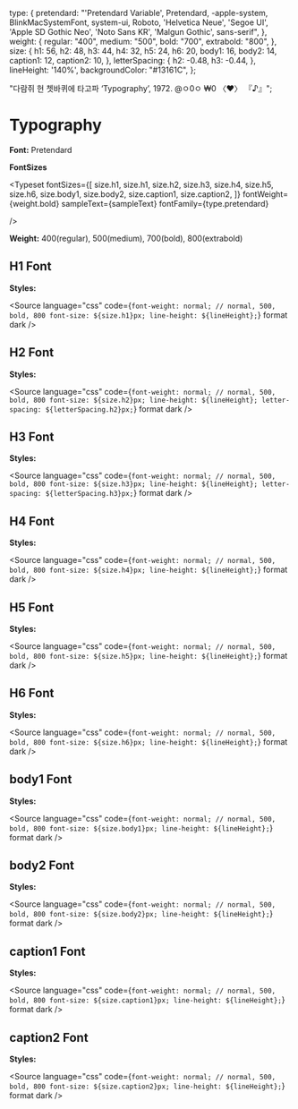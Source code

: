 
<Meta title="Token/Typography" />

  type: {
    pretendard:
      "'Pretendard Variable', Pretendard, -apple-system, BlinkMacSystemFont, system-ui, Roboto, 'Helvetica Neue', 'Segoe UI', 'Apple SD Gothic Neo', 'Noto Sans KR', 'Malgun Gothic', sans-serif",
  },
  weight: {
    regular: "400",
    medium: "500",
    bold: "700",
    extrabold: "800",
  },
  size: {
    h1: 56,
    h2: 48,
    h3: 44,
    h4: 32,
    h5: 24,
    h6: 20,
    body1: 16,
    body2: 14,
    caption1: 12,
    caption2: 10,
  },
  letterSpacing: {
    h2: -0.48,
    h3: -0.44,
  },
  lineHeight: '140%',
  backgroundColor: "#13161C",
};

  "다람쥐 헌 쳇바퀴에 타고파 ‘Typography’, 1972. @ㅇ0ㅇ ₩0 〈♥〉 『♪』";

# Typography

**Font:** Pretendard

**FontSizes**

<Typeset
  fontSizes={[
    size.h1,
    size.h1,
    size.h2,
    size.h3,
    size.h4,
    size.h5,
    size.h6,
    size.body1,
    size.body2,
    size.caption1,
    size.caption2,
  ]}
  fontWeight={weight.bold}
  sampleText={sampleText}
  fontFamily={type.pretendard}
  
/>

**Weight:** 400(regular), 500(medium), 700(bold), 800(extrabold)

<Typeset
  fontSizes={[size.h6]}
  sampleText={sampleText}
  fontWeight={weight.regular}
  fontFamily={type.pretendard}
/>
<Typeset
  fontSizes={[size.h6]}
  sampleText={sampleText}
  fontWeight={weight.medium}
  fontFamily={type.pretendard}
/>
<Typeset
  fontSizes={[size.h6]}
  sampleText={sampleText}
  fontWeight={weight.bold}
  fontFamily={type.pretendard}
/>
<Typeset
  fontSizes={[size.h6]}
  sampleText={sampleText}
  fontWeight={weight.extrabold}
  fontFamily={type.pretendard}
/>

## H1 Font

**Styles:**

<Source
  language="css"
  code={`
font-weight: normal; // normal, 500, bold, 800
font-size: ${size.h1}px;
line-height: ${lineHeight};
`}
  format
  dark
/>

<Typeset
  fontSizes={[size.h1]}
  sampleText={sampleText}
  fontWeight={weight.regular}
  fontFamily={type.pretendard}
  backgroundColor={backgroundColor}
/>

## H2 Font

**Styles:**

<Source
  language="css"
  code={`
font-weight: normal; // normal, 500, bold, 800
font-size: ${size.h2}px;
line-height: ${lineHeight};
letter-spacing: ${letterSpacing.h2}px;
`}
  format
  dark
/>

<Typeset
  fontSizes={[size.h2]}
  sampleText={sampleText}
  fontWeight={weight.regular}
  fontFamily={type.pretendard}
/>

## H3 Font

**Styles:**

<Source
  language="css"
  code={`
font-weight: normal; // normal, 500, bold, 800
font-size: ${size.h3}px;
line-height: ${lineHeight};
letter-spacing: ${letterSpacing.h3}px;
`}
  format
  dark
/>

<Typeset
  fontSizes={[size.h3]}
  sampleText={sampleText}
  fontWeight={weight.regular}
  fontFamily={type.pretendard}
/>

## H4 Font

**Styles:**

<Source
  language="css"
  code={`
font-weight: normal; // normal, 500, bold, 800
font-size: ${size.h4}px;
line-height: ${lineHeight};
`}
  format
  dark
/>

<Typeset
  fontSizes={[size.h4]}
  sampleText={sampleText}
  fontWeight={weight.regular}
  fontFamily={type.pretendard}
/>

## H5 Font

**Styles:**

<Source
  language="css"
  code={`
font-weight: normal; // normal, 500, bold, 800
font-size: ${size.h5}px;
line-height: ${lineHeight};
`}
  format
  dark
/>

<Typeset
  fontSizes={[size.h5]}
  sampleText={sampleText}
  fontWeight={weight.regular}
  fontFamily={type.pretendard}
/>

## H6 Font

**Styles:**

<Source
  language="css"
  code={`
font-weight: normal; // normal, 500, bold, 800
font-size: ${size.h6}px;
line-height: ${lineHeight};
`}
  format
  dark
/>

<Typeset
  fontSizes={[size.h6]}
  sampleText={sampleText}
  fontWeight={weight.regular}
  fontFamily={type.pretendard}
/>

## body1 Font

**Styles:**

<Source
  language="css"
  code={`
font-weight: normal; // normal, 500, bold, 800
font-size: ${size.body1}px;
line-height: ${lineHeight};
`}
  format
  dark
/>

<Typeset
  fontSizes={[size.body1]}
  sampleText={sampleText}
  fontWeight={weight.regular}
  fontFamily={type.pretendard}
/>

## body2 Font

**Styles:**

<Source
  language="css"
  code={`
font-weight: normal; // normal, 500, bold, 800
font-size: ${size.body2}px;
line-height: ${lineHeight};
`}
  format
  dark
/>

<Typeset
  fontSizes={[size.body2]}
  sampleText={sampleText}
  fontWeight={weight.regular}
  fontFamily={type.pretendard}
/>

## caption1 Font

**Styles:**

<Source
  language="css"
  code={`
font-weight: normal; // normal, 500, bold, 800
font-size: ${size.caption1}px;
line-height: ${lineHeight};
`}
  format
  dark
/>

<Typeset
  fontSizes={[size.caption1]}
  sampleText={sampleText}
  fontWeight={weight.regular}
  fontFamily={type.pretendard}
/>

## caption2 Font

**Styles:**

<Source
  language="css"
  code={`
font-weight: normal; // normal, 500, bold, 800
font-size: ${size.caption2}px;
line-height: ${lineHeight};
`}
  format
  dark
/>

<Typeset
  fontSizes={[size.caption2]}
  sampleText={sampleText}
  fontWeight={weight.regular}
  fontFamily={type.pretendard}
/>
